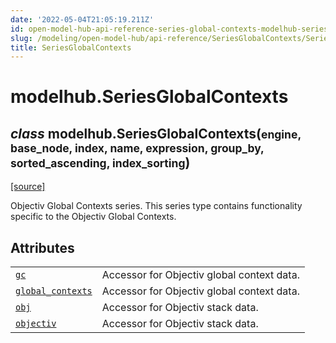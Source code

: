 ```yaml
---
date: '2022-05-04T21:05:19.211Z'
id: open-model-hub-api-reference-series-global-contexts-modelhub-series-global-contexts
slug: /modeling/open-model-hub/api-reference/SeriesGlobalContexts/SeriesGlobalContexts/
title: SeriesGlobalContexts
---
```


# modelhub.SeriesGlobalContexts

<div className="class">

<h2 className="signature-class"><span className="type-annotation"><em>class</em></span> <span className="additional-name">modelhub.</span><span className="name">SeriesGlobalContexts(</span><small className="parameter-list"><span className="parameter" id="engine">engine</span>, <span className="parameter" id="base_node">base_node</span>, <span className="parameter" id="index">index</span>, <span className="parameter" id="name">name</span>, <span className="parameter" id="expression">expression</span>, <span className="parameter" id="group_by">group_by</span>, <span className="parameter" id="sorted_ascending">sorted_ascending</span>, <span className="parameter" id="index_sorting">index_sorting</span></small>)</h2>


&#8203;<span className="view-source">[[source]](https://github.com/objectiv/objectiv-analytics/blob/main/modelhub/modelhub/series/series_objectiv.py)</span>

<div className="content">

Objectiv Global Contexts series. This series type contains functionality specific to the Objectiv Global
Contexts.

## Attributes

<div className="table-autosummary">

|                                                   |                                                                                                                                                                                                                        |
| ------------------------------------------------- | --------------------------------------------------------------------------------------------------------------------------------------------------------------------------------------------------------------------- |
| [`gc`](/modeling/open-model-hub/api-reference/SeriesGlobalContexts/modelhub.SeriesGlobalContexts.gc.mdx)                                                | Accessor for Objectiv global context data.                                                                                                                                                                             |
| [`global_contexts`](/modeling/open-model-hub/api-reference/SeriesGlobalContexts/modelhub.SeriesGlobalContexts.global_contexts.mdx)                                   | Accessor for Objectiv global context data.                                                                                                                                                                             |
| [`obj`](/modeling/open-model-hub/api-reference/SeriesGlobalContexts/modelhub.SeriesGlobalContexts.obj.mdx)                                               | Accessor for Objectiv stack data.                                                                                                                                                                                      |
| [`objectiv`](/modeling/open-model-hub/api-reference/SeriesGlobalContexts/modelhub.SeriesGlobalContexts.objectiv.mdx)                                          | Accessor for Objectiv stack data.                                                                                                                                                                                      |


</div>


</div>


</div>
